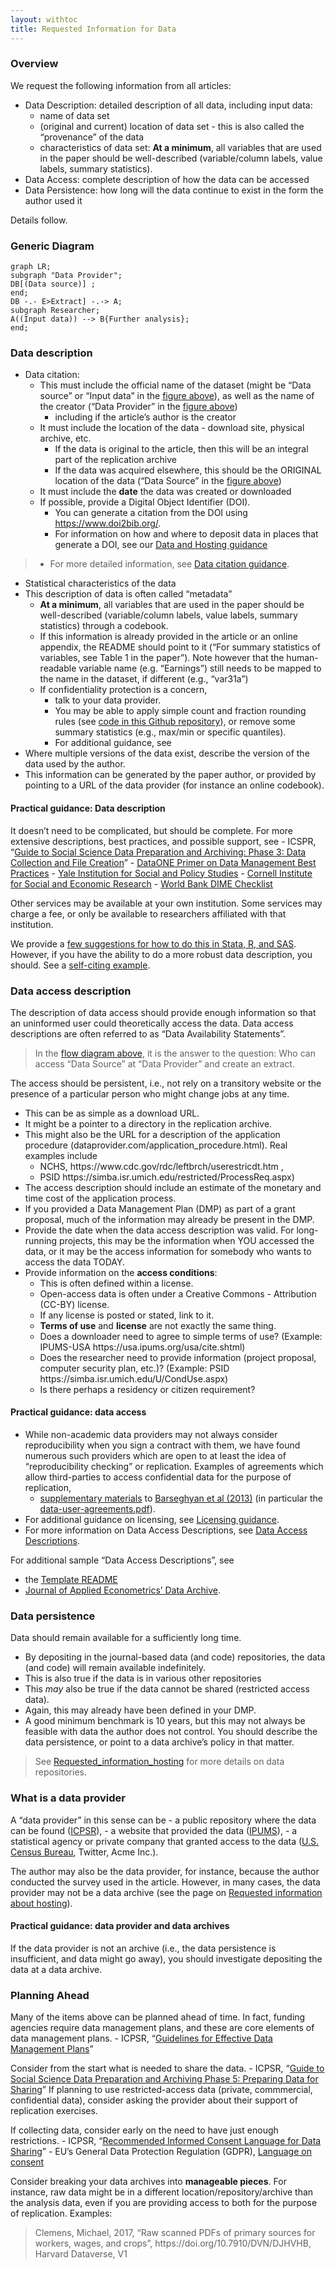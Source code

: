 ```yaml
---
layout: withtoc
title: Requested Information for Data
---
```


### Overview
We request the following information from all articles:

- Data Description: detailed description of all data, including input data:
  - name of data set
  - (original and current) location of data set - this is also called the "provenance" of the data
  - characteristics of data set: **At a minimum**, all variables that are used in the paper should be well-described (variable/column labels, value labels, summary statistics).
- Data Access: complete description of how the data can be accessed
- Data Persistence: how long will the data continue to exist in the form the author used it

Details follow.

### Generic Diagram

```mermaid
graph LR;
subgraph "Data Provider";
DB[(Data source)] ;
end;
DB -.- E>Extract] -.-> A;
subgraph Researcher;
A((Input data)) --> B{Further analysis};
end;
```

### Data description
- Data citation:
  - This must include the official name of the dataset (might be "Data source" or "Input data" in the [figure above](#generic-diagram)), as well as the name of the creator ("Data Provider" in the [figure above](#generic-diagram))
    - including if the article's author is the creator
  - It must include the location of the data - download site, physical archive, etc.
    - If the data is original to the article, then this will be an integral part of the replication archive
    - If the data was acquired elsewhere, this should be the ORIGINAL location of the data ("Data Source" in the [figure above](#generic-diagram))
  - It must include the **date** the data was created or downloaded
  -  If possible, provide a Digital Object Identifier (DOI). 
     - You can generate a citation from the DOI using [https://www.doi2bib.org/](https://www.doi2bib.org/).
     - For information on how and where to deposit data in places that generate a DOI, see our [Data and Hosting guidance](Requested_information_hosting.qmd)

>  - For more detailed information, see [Data citation guidance](../Guidance/Data_citation_guide.qmd).

- Statistical characteristics of the data
- This description of data is often called "metadata"
  - **At a minimum**, all variables that are used in the paper should be well-described (variable/column labels, value labels, summary statistics) through a codebook.
  - If this information is already provided in the article or an online appendix, the README should point to it ("For summary statistics of variables, see Table 1 in the paper"). Note however that the human-readable variable name (e.g. "Earnings") still needs to be mapped to the name in the dataset, if different (e.g., "var31a")
  - If confidentiality protection is a concern, 
    - talk to your data provider. 
    - You may be able to apply simple count and fraction rounding rules (see [code in this Github repository](https://github.com/simsong/drb_rounder)), or remove some summary statistics (e.g., max/min or specific quantiles).
    - For additional guidance, see 
-  Where multiple versions of the data exist, describe the version of the data used by the author.
-  This information can be generated by the paper author, or provided by pointing to a URL of the data provider (for instance an online codebook).

#### Practical guidance: Data description

It doesn't need to be complicated, but should be complete. For more extensive descriptions, best practices, and possible support, see
- ICSPR, "[Guide to Social Science Data Preparation and Archiving: Phase 3: Data Collection and File Creation](https://www.icpsr.umich.edu/icpsrweb/content/deposit/guide/chapter3quant.html)"
- [DataONE Primer on Data Management Best Practices](http://www.dataone.org/sites/all/documents/DataONE_BP_Primer_020212.pdf)
- [Yale Institution for Social and Policy Studies](https://isps.yale.edu/research/data/deposit)
- [Cornell Institute for Social and Economic Research](https://ciser.cornell.edu/research/results-reproduction-r-squared-service/)
- [World Bank DIME Checklist](https://dimewiki.worldbank.org/wiki/Checklist:_Microdata_Catalog_submission)

Other services may be available at your own institution. Some services may charge a fee, or only be available to researchers affiliated with that institution.

We provide a [few suggestions for how to do this in Stata, R, and SAS](../Samples/sample-information-data.qmd). 
However, if you have the ability to do a more robust data description, you should. See a [self-citing example](https://www2.ncrn.cornell.edu/ced2ar-web/codebooks/synlbd/v/v2).

### Data access description
The description of data access should provide enough information so that an uninformed user could theoretically access the data. Data access descriptions are often referred to as "Data Availability Statements". 

> In the [flow diagram above](#generic-diagram), it is the answer to the question: Who can access "Data Source" at "Data Provider" and create an extract.

The access  should  be persistent, i.e., not rely on a transitory website or the presence of a particular person who might change jobs at any time.

- This can be as simple as a download URL.
- It might be a pointer to a directory in the replication archive.
- This might also be the URL for a description of the application procedure (dataprovider.com/application_procedure.html). Real examples include
  - NCHS, https://www.cdc.gov/rdc/leftbrch/userestricdt.htm , 
  - PSID https://simba.isr.umich.edu/restricted/ProcessReq.aspx)
- The access description should include  an estimate of the monetary and time cost of the application process.
- If you provided a Data Management Plan (DMP) as part of a grant proposal, much of the information may already be present in the DMP.
- Provide the date when the data access description was valid. For long-running projects, this may be the information when YOU accessed the data, or it may be the access information for somebody who wants to access the data TODAY.
- Provide information on the **access conditions**:
  - This is often defined within a license.
  - Open-access data is often under a Creative Commons - Attribution (CC-BY) license.
  - If any license is posted or stated, link to it.
  - **Terms of use** and **license** are not exactly the same thing.
  - Does a downloader need to agree to simple terms of use? (Example: IPUMS-USA https://usa.ipums.org/usa/cite.shtml)
  - Does the researcher need to provide information (project proposal, computer security plan, etc.)? (Example: PSID https://simba.isr.umich.edu/U/CondUse.aspx)
  - Is there perhaps a residency or citizen requirement?


#### Practical guidance: data access

- While non-academic data providers may not always consider reproducibility when you sign a contract with them, we have found numerous such providers which are open to at least the idea of "reproducibility checking" or replication. Examples of agreements which allow third-parties to access confidential data for the purpose of replication,
  -  [supplementary materials](http://doi.org/10.3886/E116116V1)  to [Barseghyan et al (2013)](https://doi.org/10.1257/aer.103.6.2499) (in particular the [data-user-agreements.pdf](https://www.openicpsr.org/openicpsr/project/116116/version/V1/view?path=/openicpsr/116116/fcr:versions/V1/20110834_data_files/data-user-agreements.pdf&type=file)).

- For additional guidance on licensing, see [Licensing guidance](../Guidance/Licensing_guidance.qmd). 
- For more information on Data Access Descriptions, see [Data Access Descriptions](Requested_information_dcas.qmd).
  
For additional sample "Data Access Descriptions", see 

- the [Template README](../Templates/template-README.qmd) 
- [Journal of Applied Econometrics' Data Archive](http://qed.econ.queensu.ca/jae/).

### Data persistence

Data should remain available for a sufficiently long time.

-  By depositing in the journal-based data (and code) repositories, the data (and code) will remain available indefinitely.
-  This is also true if the data is in various other repositories
-  This *may* also be true if the data cannot be shared (restricted access data).
- Again, this may already have been defined in your DMP.
-  A good minimum benchmark is 10 years, but this may not always be feasible with data the author does not control.
You should describe the data persistence, or point to a data archive's policy in that matter. 

> See [Requested_information_hosting](Requested_information_hosting.qmd) for more details on data repositories.

### What is a data provider

A "data provider" in this sense can be 
- a public repository where the data can be found ([ICPSR](https://www.icpsr.umich.edu/icpsrweb/)), 
- a website that provided the data ([IPUMS](https://usa.ipums.org/usa/)), 
- a statistical agency or private company that granted access to the data ([U.S. Census Bureau](https://www.census.gov/fsrdc), Twitter, Acme Inc.).

The author may also be the data provider, for instance, because the author conducted the survey used in the article. However, in many cases, the data provider may not be a data archive (see  the page on [Requested information about hosting](Requested_information_hosting.qmd)).

#### Practical guidance: data provider and data archives

If the data provider is not an archive (i.e., the data persistence is insufficient, and data might go away), you should investigate depositing the data at a data archive.


### Planning Ahead

Many of the items above can be planned ahead of time. In fact, funding agencies require data management plans, and these are core elements of data management plans.
- ICPSR, "[Guidelines for Effective Data Management Plans](https://www.icpsr.umich.edu/files/datamanagement/DataManagementPlans-All.pdf)"

Consider from the start what is needed to share the data.
- ICPSR, "[Guide to Social Science Data Preparation and Archiving
Phase 5: Preparing Data for Sharing](https://www.icpsr.umich.edu/icpsrweb/content/deposit/guide/chapter5.html)"
If planning to use restricted-access data (private, commmercial, confidential data), consider asking the provider about their support of replication exercises.

If collecting data, consider early on the need to have just enough restrictions.
- ICPSR, "[Recommended Informed Consent Language for Data Sharing](https://www.icpsr.umich.edu/icpsrweb/content/datamanagement/confidentiality/conf-language.html)"
- EU's General Data Protection Regulation (GDPR), [Language on consent](https://gdpr-info.eu/art-7-gdpr/)

Consider breaking your data archives into **manageable pieces**. For instance, raw data might be in a different location/repository/archive than the analysis data, even if you are providing access to both for the purpose of replication. Examples:

> Clemens, Michael, 2017, "Raw scanned PDFs of primary sources for workers, wages, and crops", https://doi.org/10.7910/DVN/DJHVHB, Harvard Dataverse, V1
